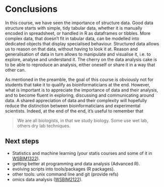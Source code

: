 # Conclusions {#sec:ccl}

In this course, we have seen the importance of structure data. Good
data structure starts with simple, tidy tabular data, whether it is
manually encoded in spreadsheet, or handled in R as dataframes or
tibbles. More complex data, that doesn't fit in tabular data, can be
modelled into dedicated objects that display specialised
behaviour. Structured data allows us to reason on that data, without
having to look it at. Reason and generalisation of data in turn allows
to manipulate and visualise it, i.e. to explore, analyse and
understand it. The cherry on the data analysis cake is to be able to
reproduce an analysis, either oneself or share it in a way that other
can.

As mentioned in the preamble, the goal of this course is obviously not
for students that take it to qualify as bioinformaticians at the
end. However, what is important is to appreciate the importance of
data and their analysis, and to become fluent in exploring, discussing
and communicating around data. A shared appreciation of data and their
complexity will hopefully reduce the distinction between
bioinformaticians and experimental scientists. Indeed, at the end of
the end, it's useful to remember that

> We are all biologists, in that we study biology. Some use wet lab,
> others dry lab techniques.

## Next steps

- Statistics and machine learning (your statis courses and some of it
  in [WSBIM1322](https://github.com/UCLouvain-CBIO/WSBIM1322)).
- getting better at programming and data analysis (Advanced R).
- evolving scripts into tools/packages (R packages).
- other tools: unix command line and git (provide refs)
- omics data analysis ([WSBIM2122](https://github.com/UCLouvain-CBIO/WSBIM2122)).
